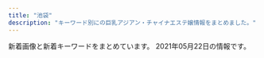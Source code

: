 ```yaml
---
title: "池袋"
description: "キーワード別にの巨乳アジアン・チャイナエステ嬢情報をまとめました。"
---
```


新着画像と新着キーワードをまとめています。
2021年05月22日の情報です。

<DmmAffiliateIns />
<KeywordTable
  shops={
    [
    {
        "keywords": {
            "93": 1,
            "82": 2,
            "C": 21,
            "88": 1,
            "86": 3,
            "89": 3,
            "E": 1,
            "85": 10,
            "87": 1,
            "D": 4
        },
        "station": "JR\u6c60\u888b\u99c5\u897f\u53e3(\u5317)",
        "name": "\u30b7\u30e3\u30fc\u30ed\u30c3\u30c8\u59eb",
        "url": "http://www.i-rlx.info/",
        "img_links": [
            "http://www.i-rlx.info/girl/02.jpg",
            "http://www.i-rlx.info/images/index_31.jpg",
            "http://www.i-rlx.info/images/index_07.jpg",
            "http://www.i-rlx.info/images/upload/thumb/eeb5d9caa554018e.jpg",
            "http://www.i-rlx.info/images/upload/eeb5d9caa554018e.jpg",
            "http://www.i-rlx.info/images/index_15.jpg",
            "http://www.i-rlx.info/images/index_08.jpg",
            "http://www.i-rlx.info/images/upload/5f15caf7f272770f.jpg",
            "http://www.i-rlx.info/images/upload/thumb/dc8f1b616e622b2a.jpg",
            "http://www.i-rlx.info/images/index_04.jpg",
            "http://www.i-rlx.info/images/index_17.jpg",
            "http://www.i-rlx.info/images/upload/9e42414005a99f48.jpg",
            "http://www.i-rlx.info/images/index_20.jpg",
            "http://www.i-rlx.info/images/upload/thumb/22c78aefa047b678.jpg",
            "http://www.i-rlx.info/images/upload/19b76df66faf0b12.jpg",
            "http://www.i-rlx.info/images/index_01.jpg",
            "http://www.i-rlx.info/images/upload/22c78aefa047b678.jpg",
            "http://www.i-rlx.info/images/upload/thumb/bb2bfea87a6127cc.jpg",
            "http://www.i-rlx.info/images/upload/thumb/888936484d714117.jpg",
            "http://www.i-rlx.info/images/upload/c9993cc2167b7dc9.jpg",
            "http://www.i-rlx.info/images/upload/thumb/b0bbe23232bed8aa.jpg",
            "http://www.i-rlx.info/images/upload/thumb/de66c0c17276977c.jpg",
            "http://www.i-rlx.info/images/upload/thumb/95e8548329763630.jpg",
            "http://www.i-rlx.info/images/upload/c3c01fea3cdcaa08.jpg",
            "http://www.i-rlx.info/images/upload/thumb/ac8e7ec3ac179feb.jpg",
            "http://www.i-rlx.info/images/upload/thumb/c3c01fea3cdcaa08.jpg",
            "http://www.i-rlx.info/girl/018.jpg",
            "http://www.i-rlx.info/images/upload/4d0e657eefdddf42.jpg",
            "http://www.i-rlx.info/images/index_26.jpg",
            "http://www.i-rlx.info/images/index_14.jpg",
            "http://www.i-rlx.info/girl/07.jpg",
            "http://www.i-rlx.info/images/index_23.jpg",
            "http://www.i-rlx.info/images/index_13.jpg",
            "http://www.i-rlx.info/images/upload/thumb/c9993cc2167b7dc9.jpg",
            "http://www.i-rlx.info/girl/08.jpg",
            "http://www.i-rlx.info/images/upload/bc0752fe4e53b8c6.jpg",
            "http://www.i-rlx.info/images/index_09.jpg",
            "http://www.i-rlx.info/images/index_03.jpg",
            "http://www.i-rlx.info/images/upload/thumb/9e42414005a99f48.jpg",
            "http://www.i-rlx.info/i/girl/01.jpg",
            "http://www.i-rlx.info/images/upload/bb2bfea87a6127cc.jpg",
            "http://www.i-rlx.info/images/upload/thumb/bc0752fe4e53b8c6.jpg",
            "http://www.i-rlx.info/images/03.jpg",
            "http://www.i-rlx.info/images/upload/3a57edcf235cfd8e.jpg",
            "http://www.i-rlx.info/images/index_10.jpg",
            "http://www.i-rlx.info/images/upload/thumb/d9467bde93e01a59.jpg",
            "http://www.i-rlx.info/images/index_27.jpg",
            "http://www.i-rlx.info/girl/04.jpg",
            "http://www.i-rlx.info/i/room/r01.jpg",
            "http://www.i-rlx.info/images/index_18.jpg",
            "http://www.i-rlx.info/girl/05.jpg",
            "http://www.i-rlx.info/images/index_22.jpg",
            "http://www.i-rlx.info/images/upload/d9467bde93e01a59.jpg",
            "http://www.i-rlx.info/images/index_35_01.jpg",
            "http://www.i-rlx.info/images/upload/thumb/bb8a47bc98c64e87.jpg",
            "http://www.i-rlx.info/images/index_39.jpg",
            "http://www.i-rlx.info/images/upload/thumb/3a57edcf235cfd8e.jpg",
            "http://www.i-rlx.info/images/upload/thumb/7d800b2f3fde617b.jpg",
            "http://www.i-rlx.info/images/upload/de66c0c17276977c.jpg",
            "http://www.i-rlx.info/images/index_06.jpg",
            "http://www.i-rlx.info/images/index_24.jpg",
            "http://www.i-rlx.info/i/room/r02.jpg",
            "http://www.i-rlx.info/girl/06.jpg",
            "http://www.i-rlx.info/images/upload/ac8e7ec3ac179feb.jpg",
            "http://www.i-rlx.info/images/upload/b0bbe23232bed8aa.jpg",
            "http://www.i-rlx.info/girl/01.jpg",
            "http://www.i-rlx.info/images/index_21.jpg",
            "http://www.i-rlx.info/images/index_34.jpg",
            "http://www.i-rlx.info/images/upload/dc8f1b616e622b2a.jpg",
            "http://www.i-rlx.info/images/upload/549fe7e03db1e8fc.jpg",
            "http://www.i-rlx.info/images/rec.jpg",
            "http://www.i-rlx.info/images/index_12.jpg",
            "http://www.i-rlx.info/images/index_19.jpg",
            "http://www.i-rlx.info/images/info.jpg",
            "http://www.i-rlx.info/images/upload/95e8548329763630.jpg",
            "http://www.i-rlx.info/images/staff_16.jpg",
            "http://www.i-rlx.info/images/upload/888936484d714117.jpg",
            "http://www.i-rlx.info/images/sub_21.jpg",
            "http://www.i-rlx.info/images/index_02.jpg",
            "http://www.i-rlx.info/images/upload/thumb/5f15caf7f272770f.jpg",
            "http://www.i-rlx.info/i/room/r03.jpg",
            "http://www.i-rlx.info/images/index_30.jpg",
            "http://www.i-rlx.info/images/upload/thumb/4d0e657eefdddf42.jpg",
            "http://www.i-rlx.info/images/index_36.jpg",
            "http://www.i-rlx.info/images/upload/7d800b2f3fde617b.jpg",
            "http://www.i-rlx.info/images/rec_16.jpg",
            "http://www.i-rlx.info/i/room/r04.jpg",
            "http://www.i-rlx.info/i/girl/04.jpg",
            "http://www.i-rlx.info/girl/017.jpg",
            "http://www.i-rlx.info/images/info_16.jpg",
            "http://www.i-rlx.info/images/index_11.jpg",
            "http://www.i-rlx.info/images/index_37.jpg",
            "http://www.i-rlx.info/images/upload/thumb/549fe7e03db1e8fc.jpg",
            "http://www.i-rlx.info/images/sub_18.jpg",
            "http://www.i-rlx.info/i/girl/02.jpg",
            "http://www.i-rlx.info/images/upload/bb8a47bc98c64e87.jpg",
            "http://www.i-rlx.info/i/girl/03.jpg",
            "http://www.i-rlx.info/i/girl/05.jpg",
            "http://www.i-rlx.info/images/index_33.jpg",
            "http://www.i-rlx.info/images/upload/thumb/19b76df66faf0b12.jpg",
            "http://www.i-rlx.info/images/index_28.jpg",
            "http://www.i-rlx.info/images/index_29.jpg"
        ]
    },
    {
        "name": "\u6e80\u8db3\u5802",
        "keywords": {
            "86": 7,
            "87": 8,
            "84": 1,
            "D": 7,
            "88": 2,
            "C": 10
        },
        "img_links": [
            "http://es-manzokudou.com/uploads/801bf12e5eb5d7775a0d06c4314059a8.jpg",
            "http://es-manzokudou.com/uploads/62c2e989f1be95fc8e01be85b464d514.jpg",
            "http://es-manzokudou.com/images/index_06.jpg",
            "http://es-manzokudou.com/uploads/0796672f7c59948334658998a3c55cdb.jpg",
            "http://es-manzokudou.com/uploads/d0fdd8f6b16eaf7d5013c7d285fed2e3.jpg",
            "http://es-manzokudou.com/images/index_03.jpg",
            "http://es-manzokudou.com/images/index_17.jpg",
            "http://es-manzokudou.com/uploads/209ba11412c2c128b5dfbdb8cfef6faa.jpg",
            "http://es-manzokudou.com/uploads/da9811a4171f2ec42d7c9a8567e79d8c.jpg",
            "http://www.cmfm2.jp/images/over_thumb_l.png",
            "http://es-manzokudou.com/uploads/88aa8f906b0332cb40ad4429c8e7b758.jpg",
            "http://es-manzokudou.com/uploads/9f77b9b12f9cf11fcb013974ba368064.jpg",
            "http://es-manzokudou.com/images/index_02.jpg",
            "http://es-manzokudou.com/uploads/7b043aa15c9a9920550a2b92ec6be546.jpg",
            "http://es-manzokudou.com/images/girls_11.jpg",
            "http://es-manzokudou.com/uploads/275d5f397baa63db8424c86d5d6237cf.jpg",
            "http://es-manzokudou.com/images/info_01.png",
            "http://es-manzokudou.com/uploads/ce9c20b274548d8d7fc88ffba3feb6b8.jpg",
            "http://es-manzokudou.com/uploads/59a8a61377564fb64b48427e84e4243f.jpg",
            "http://es-manzokudou.com/uploads/40fc21d31595f51aaf89793b1f68617b.jpg",
            "http://es-manzokudou.com/uploads/13ab049cc45dea80b43d33b6b7108f00.jpg",
            "http://es-manzokudou.com/uploads/c92c85411d427aeda4e82379f413bfc5.jpg",
            "http://es-manzokudou.com/images/index_21.jpg",
            "http://es-manzokudou.com/uploads/b7f36d45469210b381ecb79a0e05a347.jpg",
            "http://es-manzokudou.com/images/index_27.jpg",
            "http://es-manzokudou.com/uploads/d71f74498ca17396d022ba9a4df966f3.jpg",
            "http://es-manzokudou.com/images/index_29.jpg",
            "http://es-manzokudou.com/images/index_04.jpg",
            "http://es-manzokudou.com/uploads/e29aa67ee54566513e4e34114bfdc7b9.jpg",
            "http://es-manzokudou.com/images/index_07.jpg",
            "http://es-manzokudou.com/uploads/8ec0af3b4889c07ab76ccbed51b2b813.jpg",
            "http://es-manzokudou.com/images/index_22.jpg",
            "http://es-manzokudou.com/images/index_23.jpg",
            "http://es-manzokudou.com/uploads/b3126b220ec550d17cf3d4ceaa0d5f91.jpg",
            "http://es-manzokudou.com/images/index_28.jpg",
            "http://es-manzokudou.com/uploads/6d01aeb80d9d599f91829439c8d1cce9.jpg",
            "http://es-manzokudou.com/images/info_02.png",
            "http://es-manzokudou.com/uploads/356177edff3d3b7efc4a77022debc8aa.jpg",
            "http://es-manzokudou.com/uploads/848e0db3804d1d3c823537204d67f5aa.jpg",
            "http://es-manzokudou.com/uploads/c7f77c3ead6ef13dab668a39ed78609c.jpg",
            "http://es-manzokudou.com/images/index_24.jpg",
            "http://es-manzokudou.com/uploads/7284e4ffc051cbb8c074a8c30390ce68.jpg",
            "http://es-manzokudou.com/uploads/0d826c16062de1388c242e2f77eb7cd6.jpg",
            "http://es-manzokudou.com/uploads/0b1795e88117182a477ab05f88143541.jpg",
            "http://es-manzokudou.com/images/interior_10.jpg",
            "http://es-manzokudou.com/images/index_01.jpg",
            "http://es-manzokudou.com/uploads/e0558d7d118d3983ed620237423a6a17.jpg",
            "http://es-manzokudou.com/uploads/36735dc9d436a790f344c57635a3a44f.jpg",
            "http://es-manzokudou.com/uploads/6eeb47bf176bb33d310cc4b85e6877cd.jpg",
            "http://es-manzokudou.com/images/index_15.jpg",
            "http://es-manzokudou.com/uploads/200f500725d3f15233d981ad9b5e6b9a.jpg",
            "http://es-manzokudou.com/images/girls_09.jpg",
            "http://es-manzokudou.com/images/index_11.jpg",
            "http://es-manzokudou.com/uploads/de54f16df04e0df8ae07ab990b8c9fd2.jpg",
            "http://es-manzokudou.com/images/index_05.jpg",
            "http://es-manzokudou.com/images/service_10.jpg",
            "http://es-manzokudou.com/uploads/4a9bc6863322924a09070162269c7415.jpg",
            "http://es-manzokudou.com/images/index_13.jpg",
            "http://es-manzokudou.com/images/index_16.jpg",
            "http://es-manzokudou.com/uploads/1e5aff376576a255098bc7597386a028.jpg",
            "http://es-manzokudou.com/uploads/8a1fb58d0b110680c2356994ca8efb25.jpg",
            "http://es-manzokudou.com/images/link_09.jpg",
            "http://es-manzokudou.com/images/info_05.png",
            "http://es-manzokudou.com/uploads/f66d763bd48ac5f51969e4311ac7af5c.jpg",
            "http://es-manzokudou.com/uploads/4638ddb6f986a671b148647ba616100a.jpg",
            "http://es-manzokudou.com/uploads/efbc511fca65f9baeae51ee52426cc0e.jpg",
            "http://es-manzokudou.com/images/index_31.jpg",
            "http://es-manzokudou.com/uploads/d89fe15ae91cbe6757df76651ba2bafb.jpg",
            "http://es-manzokudou.com/images/index_30.jpg",
            "http://es-manzokudou.com/images/info_04.png",
            "http://es-manzokudou.com/images/service_09.jpg",
            "http://es-manzokudou.com/images/info_07.png",
            "http://es-manzokudou.com/uploads/33e3f16ac4ad0cce4991bcbf73f4ed57.jpg",
            "http://es-manzokudou.com/images/index_19.jpg",
            "http://es-manzokudou.com/images/info_09.png",
            "http://es-manzokudou.com/images/interior_09.jpg",
            "http://es-manzokudou.com/images/index_08.jpg",
            "http://es-manzokudou.com/images/index_14.jpg",
            "http://es-manzokudou.com/uploads/dedff2c11ab7aaa841a9cf2747a8406c.jpg",
            "http://es-manzokudou.com/images/index_09.jpg"
        ],
        "url": "http://es-manzokudou.com/",
        "station": "JR\u6c60\u888b\u99c5\u6771\u53e3"
    },
    {
        "name": "Primore \uff5e\u30d7\u30ea\u30e2\u30a2\uff5e",
        "url": "http://primore.jpest.net/",
        "keywords": {},
        "img_links": [
            "http://primore.jpest.net/uploads//sites/9/2020/06/s3.jpg",
            "http://primore.jpest.net/uploads//sites/9/2020/06/r2.jpg",
            "http://primore.jpest.net/uploads//sites/9/2020/06/r3.jpg",
            "http://primore.jpest.net/uploads//sites/9/2020/06/aroma1.jpg",
            "http://primore.jpest.net/uploads//sites/9/2020/06/s2.jpg",
            "http://primore.jpest.net/uploads//sites/9/2021/04/1.jpg",
            "http://primore.jpest.net/uploads//sites/9/2020/06/top-2.png",
            "http://primore.jpest.net/uploads//sites/9/2020/06/r5.jpg",
            "http://primore.jpest.net/uploads//sites/9/2021/04/2.jpg",
            "http://primore.jpest.net/uploads//sites/9/2020/06/s4.jpg",
            "http://primore.jpest.net/uploads//sites/9/2021/04/3.jpg",
            "http://primore.jpest.net/uploads//sites/9/2020/06/r1.jpg",
            "http://primore.jpest.net/uploads//sites/9/2020/06/aroma2.jpg",
            "http://primore.jpest.net/uploads//sites/9/2020/06/01.jpg",
            "http://primore.jpest.net/uploads//sites/9/2020/06/s1.jpg",
            "http://primore.jpest.net/uploads//sites/9/2020/06/top1-3.png",
            "http://primore.jpest.net/uploads//sites/9/2020/06/r4.jpg",
            "http://primore.jpest.net/uploads//sites/9/2020/06/02.jpg",
            "http://primore.jpest.net/uploads//sites/9/2020/06/4.jpg"
        ],
        "station": "JR\u6c60\u888b\u99c5\u6771\u53e3"
    },
    {
        "url": "http://awakoku.net/",
        "img_links": [
            "http://awakoku.net/girls/yumi.jpg",
            "http://awakoku.net/girls/noimage.jpg",
            "http://awakoku.net/topics/img/7-1.jpg",
            "http://awakoku.net/girls/misaki2.jpg",
            "http://awakoku.net/girls/misaki1.jpg",
            "http://awakoku.net/girls/yuri1.jpg",
            "http://awakoku.net/girls/hana1.jpg",
            "http://awakoku.net/girls/saki1.jpg",
            "http://awakoku.net/girls/hana2.jpg",
            "http://manpuku-web2.sakura.ne.jp/awakoku/image/header.jpg",
            "http://awakoku.net/girls/kana1.jpg",
            "http://awakoku.net/girls/nagisa1.jpg",
            "http://awakoku.net/girls/aya1.jpg",
            "http://awakoku.net/girls/nagisa2.jpg",
            "http://awakoku.net/girls/mina2.jpg",
            "http://awakoku.net/girls/nana22.jpg",
            "http://awakoku.net/girls/ami1.jpg",
            "http://awakoku.net/girls/sakura1.jpg",
            "http://awakoku.net/girls/nana11.jpg",
            "http://awakoku.net/girls/mina1.jpg",
            "http://awakoku.net/girls/yuri2.jpg",
            "http://awakoku.net/girls/kana2.jpg",
            "http://awakoku.net/image/pickup.jpg"
        ],
        "keywords": {
            "86": 1,
            "88": 2,
            "85": 2,
            "E": 2,
            "F": 1,
            "84": 2,
            "C": 22,
            "83": 4,
            "87": 3
        },
        "name": "\u30a2\u30ef\u56fd\u515a",
        "station": "JR\u6c60\u888b\u99c5\u897f\u53e3"
    },
    {
        "img_links": [
            "http://monaliza.xyz/images/g6.jpg",
            "http://monaliza.xyz/images/g4.jpg",
            "http://monaliza.xyz/images/r02.jpg",
            "http://monaliza.xyz/images/gallery_image01b.jpg",
            "http://monaliza.xyz/images/yuki.jpg",
            "http://monaliza.xyz/images/index_c3.jpg",
            "http://monaliza.xyz/images/r03.jpg",
            "http://monaliza.xyz/images/aoyi.jpg",
            "http://monaliza.xyz/images/index_c2.jpg",
            "http://monaliza.xyz/images/r01.jpg",
            "http://monaliza.xyz/images/mobile.jpg",
            "http://monaliza.xyz/images/index_c1.jpg",
            "http://monaliza.xyz/images/g7.jpg",
            "http://monaliza.xyz/images/r04.jpg",
            "http://monaliza.xyz/images/top.jpg"
        ],
        "url": "http://monaliza.xyz/",
        "station": "JR\u6c60\u888b\u99c5\u897f\u53e3",
        "keywords": {
            "C": 8
        },
        "name": "MONA\u30fbLIZA \u30e2\u30ca\u30fb\u30ea\u30b6"
    },
    {
        "name": "\u6d17\u4f53\u30de\u30cb\u30a2",
        "url": "http://manian-ikebukuro.com/",
        "img_links": [
            "http://manian-ikebukuro.com/image/cast/cast_75_1_s.jpg",
            "http://manian-ikebukuro.com/image/cast/cast_70_1_l.jpg",
            "http://manian-ikebukuro.com/img/spSite.jpg",
            "http://manian-ikebukuro.com/img/pickupGirl.png",
            "http://manian-ikebukuro.com/image/cast/cast_68_1_l.jpg",
            "http://manian-ikebukuro.com/img/news3.png",
            "http://manian-ikebukuro.com/image/cast/cast_2_2_l.jpg",
            "http://manian-ikebukuro.com/image/cast/cast_70_2_l.jpg",
            "http://manian-ikebukuro.com/img/news1.png",
            "http://manian-ikebukuro.com/image/cast/cast_64_2_l.jpg",
            "http://manian-ikebukuro.com/image/cast/cast_47_2_l.jpg",
            "http://manian-ikebukuro.com/image/cast/cast_75_1_l.jpg",
            "http://manian-ikebukuro.com/img/tel.png",
            "http://manian-ikebukuro.com/image/cast/cast_47_1_l.jpg",
            "http://manian-ikebukuro.com/image/cast/cast_67_1_s.jpg",
            "http://manian-ikebukuro.com/image/cast/cast_73_1_l.jpg",
            "http://manian-ikebukuro.com/image/cast/cast_6_1_s.jpg",
            "http://manian-ikebukuro.com/image/cast/10x10.jpg",
            "http://manian-ikebukuro.com/img/QRcode.png",
            "http://manian-ikebukuro.com/image/cast/cast_75_2_l.jpg",
            "http://manian-ikebukuro.com/image/cast/cast_2_1_l.jpg",
            "http://manian-ikebukuro.com/image/cast/cast_80_2_l.jpg",
            "http://manian-ikebukuro.com/image/cast/cast_73_2_l.jpg",
            "http://manian-ikebukuro.com/image/cast/cast_69_1_s.jpg",
            "http://manian-ikebukuro.com/image/cast/cast_71_1_s.jpg",
            "http://manian-ikebukuro.com/img/header0.jpg",
            "http://manian-ikebukuro.com/image/cast/cast_70_1_s.jpg",
            "http://manian-ikebukuro.com/image/cast/no_image.jpg",
            "http://manian-ikebukuro.com/image/cast/cast_74_1_l.jpg",
            "http://manian-ikebukuro.com/image/cast/cast_77_2_l.jpg",
            "http://manian-ikebukuro.com/image/cast/cast_74_1_s.jpg",
            "http://manian-ikebukuro.com/image/cast/cast_64_1_s.jpg",
            "http://manian-ikebukuro.com/image/cast/cast_2_1_s.jpg",
            "http://manian-ikebukuro.com/image/cast/cast_77_1_s.jpg",
            "http://manian-ikebukuro.com/img/line1.jpg",
            "http://manian-ikebukuro.com/img/bar_profile.png",
            "http://manian-ikebukuro.com/image/cast/cast_80_1_s.jpg",
            "http://manian-ikebukuro.com/sp/img/tel.png",
            "http://manian-ikebukuro.com/img/bar_staff.png",
            "http://manian-ikebukuro.com/image/cast/cast_73_1_s.jpg",
            "http://manian-ikebukuro.com/image/cast/cast_80_1_l.jpg",
            "http://manian-ikebukuro.com/image/cast/cast_63_1_s.jpg",
            "http://manian-ikebukuro.com/image/cast/cast_47_1_s.jpg",
            "http://manian-ikebukuro.com/image/cast/cast_74_2_l.jpg",
            "http://manian-ikebukuro.com/image/cast/cast_68_1_s.jpg",
            "http://manian-ikebukuro.com/image/cast/cast_77_1_l.jpg",
            "http://manian-ikebukuro.com/image/cast/cast_68_2_l.jpg",
            "http://manian-ikebukuro.com/image/cast/cast_64_1_l.jpg"
        ],
        "station": "JR\u6c60\u888b\u99c5\u6771\u53e3",
        "keywords": {}
    },
    {
        "station": "JR\u6c60\u888b\u99c5\u897f\u53e3",
        "name": "CoCo8 \u30b3\u30b3\u30a8\u30a4\u30c8",
        "keywords": {
            "90": 1,
            "86": 2,
            "88": 1
        },
        "img_links": [
            "http://www.coco-8.jp/_src/49977789/lineline.png",
            "http://www.coco-8.jp/_src/54960396/wechatimg955.jpg",
            "http://www.coco-8.jp/_src/36742658/s1.jpg",
            "http://www.coco-8.jp/_src/36741639/2.jpg",
            "http://www.coco-8.jp/_src/36746639/lineline.png",
            "http://www.coco-8.jp/_src/36742461/4.jpg",
            "http://www.coco-8.jp/_src/49977773/wechatimg437_20201113100952153.jpg",
            "http://www.coco-8.jp/_src/36742642/b.png",
            "http://www.coco-8.jp/_src/36742459/2.jpg",
            "http://www.coco-8.jp/_src/36741638/4.jpg",
            "http://www.coco-8.jp/_src/36712010/sayuri.jpg",
            "http://www.coco-8.jp/_src/36746397/mei1.jpg",
            "http://www.coco-8.jp/_src/36746714/b.png",
            "http://www.coco-8.jp/_src/36742458/1.jpg",
            "http://www.coco-8.jp/_src/36742636/b.png",
            "http://www.coco-8.jp/_src/54960364/wechatimg955.jpg",
            "http://www.coco-8.jp/_src/36746732/road2.png",
            "http://www.coco-8.jp/_src/36746692/g3.jpg",
            "http://www.coco-8.jp/_src/36741672/4.jpg",
            "http://www.coco-8.jp/_src/36743040/s5.jpg",
            "http://www.coco-8.jp/_src/36746636/iwa1.jpg",
            "http://www.coco-8.jp/_src/36742462/5.jpg",
            "http://www.coco-8.jp/_src/36746702/g6.jpg",
            "http://www.coco-8.jp/_src/36746331/lineline.png",
            "http://www.coco-8.jp/_src/36746395/lineline.png",
            "http://www.coco-8.jp/_src/36746642/risa.jpg",
            "http://www.coco-8.jp/_src/36741636/5.jpg",
            "http://www.coco-8.jp/_src/36746346/maya.jpg",
            "http://www.coco-8.jp/_src/37791774/wechatimg437_20201113100952153.jpg",
            "http://www.coco-8.jp/_src/36746380/aki.jpg",
            "http://www.coco-8.jp/_src/36741673/3.jpg",
            "http://www.coco-8.jp/_src/36742640/b.png",
            "http://www.coco-8.jp/_src/36746688/g2.jpg",
            "http://www.coco-8.jp/_src/36820892/cam3.png",
            "http://www.coco-8.jp/_src/36746351/lineline.png",
            "http://www.coco-8.jp/_src/36742638/b.png",
            "http://www.coco-8.jp/_src/36746682/g.jpg",
            "http://www.coco-8.jp/_src/36820891/cam3.png",
            "http://www.coco-8.jp/_src/36745880/pic2.jpg",
            "http://www.coco-8.jp/_src/37791789/lineline.png",
            "http://www.coco-8.jp/_src/36742780/s3.jpg",
            "http://www.coco-8.jp/_src/36745876/pic1.jpg",
            "http://www.coco-8.jp/_src/36813492/cam2.jpg",
            "http://www.coco-8.jp/_src/36746379/aki.jpg",
            "http://www.coco-8.jp/_src/36746633/lineline.png",
            "http://www.coco-8.jp/_src/55662797/img20210426142633666355.png",
            "http://www.coco-8.jp/_src/36741637/3.jpg",
            "http://www.coco-8.jp/_src/36746320/sayuri.jpg",
            "http://www.coco-8.jp/_src/36746644/lineline.png",
            "http://www.coco-8.jp/_src/37791754/smartselect_20191212-140919_wechat.jpg",
            "http://www.coco-8.jp/_src/36746641/risa.jpg",
            "http://www.coco-8.jp/_src/36742655/down.png",
            "http://www.coco-8.jp/_src/49977665/wechatimg437_20201113100952153.jpg",
            "http://www.coco-8.jp/_src/54960394/lineline.png",
            "http://www.coco-8.jp/_src/36742630/b.png",
            "http://www.coco-8.jp/_src/49977785/wechatimg336_20201102105038881.jpg",
            "http://www.coco-8.jp/_src/36742644/sayuri.jpg",
            "http://www.coco-8.jp/_src/36746635/iwa1.jpg",
            "http://www.coco-8.jp/_src/36746398/mei1.jpg",
            "http://www.coco-8.jp/_src/36741674/5.jpg",
            "http://www.coco-8.jp/_src/36742460/3.jpg",
            "http://www.coco-8.jp/_src/36741670/1.jpg",
            "http://www.coco-8.jp/_src/36741640/1.jpg",
            "http://www.coco-8.jp/_src/36741671/2.jpg",
            "http://www.coco-8.jp/_src/37791773/wechatimg437_20201113100952153.jpg",
            "http://www.coco-8.jp/_src/54960393/wechatimg955.jpg",
            "http://www.coco-8.jp/_src/36813493/cam2.jpg",
            "http://www.coco-8.jp/_src/49632559/wechatimg336_20201102105038881.jpg",
            "http://www.coco-8.jp/_src/36746704/g5.png",
            "http://www.coco-8.jp/_src/36746345/maya.jpg",
            "http://www.coco-8.jp/_src/36742791/s4.jpg",
            "http://www.coco-8.jp/_src/54960397/wechatimg955.jpg",
            "http://www.coco-8.jp/_src/36742714/s2.jpg",
            "http://www.coco-8.jp/_src/49632727/wechatimg336_20201102105038881.jpg",
            "http://www.coco-8.jp/_src/49977786/wechatimg336_20201102105038881.jpg",
            "http://www.coco-8.jp/_src/36741678/down.png"
        ],
        "url": "http://www.coco-8.jp/"
    },
    {
        "url": "http://tsukinokoi.com/",
        "name": "\u6708\u306e\u604b",
        "station": "JR\u6c60\u888b\u99c5\u897f\u53e3",
        "keywords": {
            "\u30bb\u30af\u30b7\u30fc": 1
        },
        "img_links": [
            "http://tsukinokoi.com/img/staff/148073918839938900.jpg",
            "http://tsukinokoi.com/images/bar_staff.png",
            "http://tsukinokoi.com/img/staff/148586605222864500.jpg",
            "http://tsukinokoi.com/img/staff/155611310658540500.jpg",
            "http://tsukinokoi.com/img/staff/148586605226742500.jpg",
            "http://tsukinokoi.com/img/staff/155818741107218300.jpg",
            "http://tsukinokoi.com/images/news3.png",
            "http://tsukinokoi.com/img/staff/148256052554824000.jpg",
            "http://tsukinokoi.com/images/QRcode.png",
            "http://tsukinokoi.com/images/bar_gallery.png",
            "http://tsukinokoi.com/images/bar_top.png",
            "http://tsukinokoi.com/img/staff/151584629124140300.jpg",
            "http://tsukinokoi.com/img/staff/155204782386136400.jpg",
            "http://tsukinokoi.com/img/staff/142919725579809100.png",
            "http://tsukinokoi.com/img/staff/160622584020640000.jpg",
            "http://tsukinokoi.com/images/event/2020/m05.png",
            "http://tsukinokoi.com/img/staff/152008703796356600.jpg",
            "http://tsukinokoi.com/img/staff/154673852166026500.jpg",
            "http://tsukinokoi.com/images/pickupGirl2014.png",
            "http://tsukinokoi.com/img/staff/144652745411466600.jpg",
            "http://tsukinokoi.com/images/news1.png",
            "http://tsukinokoi.com/img/staff/153079932824200700.jpg"
        ]
    },
    {
        "img_links": [
            "https://koi-tenshi.tyo.cm/images/header_tel.png",
            "https://koi-tenshi.tyo.cm/images/sp_ico05.png",
            "https://koi-tenshi.tyo.cm/images/header_mail.png",
            "https://koi-tenshi.tyo.cm/images/sp_ico03.png",
            "https://koi-tenshi.tyo.cm/photos/sites/8/2021/04/2021042906173487.jpg",
            "https://koi-tenshi.tyo.cm/photos/sites/8/2021/04/2021042906175895.jpg",
            "https://koi-tenshi.tyo.cm/images/end.png",
            "https://koi-tenshi.tyo.cm/images/info.jpg",
            "https://koi-tenshi.tyo.cm/images/sp_header.png",
            "https://koi-tenshi.tyo.cm/images/sp_ico04.png",
            "https://koi-tenshi.tyo.cm/images/sp_ico06.png",
            "https://koi-tenshi.tyo.cm/images/sp_tel.png",
            "https://koi-tenshi.tyo.cm/images/sp_ico01.png",
            "https://koi-tenshi.tyo.cm/images/header_open.png",
            "https://koi-tenshi.tyo.cm/photos/sites/8/2021/04/2021042906214275.jpg",
            "https://koi-tenshi.tyo.cm/photos/sites/8/2021/04/2021042906171256.jpg",
            "https://koi-tenshi.tyo.cm/images/sp_ico02.png"
        ],
        "name": "\u604b\u306e\u5929\u4f7f",
        "keywords": {
            "D": 4,
            "88": 1,
            "C": 12,
            "86": 2,
            "85": 1
        },
        "url": "https://koi-tenshi.tyo.cm/",
        "station": "JR\u6c60\u888b\u99c5\u897f\u53e3(\u5317)"
    },
    {
        "url": "https://www.aroma-angels.net/",
        "keywords": {
            "83": 2,
            "88": 5,
            "86": 5,
            "D": 19,
            "89": 1,
            "85": 14,
            "C": 49,
            "87": 8,
            "E": 1
        },
        "img_links": [
            "https://www.aroma-angels.net/images/mt_10_1_105.jpg",
            "https://www.aroma-angels.net/images/mc_1_1_445.jpg",
            "http://www.aroma-angels.net/images/up_5_6_0.jpg",
            "https://www.aroma-angels.net/images/mc_1_1_505.jpg",
            "http://www.aroma-angels.net/images/up_5_27_0.jpg",
            "https://www.aroma-angels.net/images/mc_1_1_144.jpg",
            "https://www.aroma-angels.net/images/link/link_15.jpg",
            "http://www.aroma-angels.net/asset/img/top2.jpg",
            "https://www.aroma-angels.net/asset/img/spacer300x450.png",
            "https://www.aroma-angels.net/images/ml_11_1_882.jpg",
            "http://www.aroma-angels.net/images/up_5_10_0.jpg",
            "https://www.aroma-angels.net/images/link/link_31.jpg",
            "https://www.aroma-angels.net/images/ml_11_1_144.jpg",
            "https://www.aroma-angels.net/images/mc_1_1_105.jpg",
            "https://www.aroma-angels.net/images/link/link_34.jpg",
            "https://www.aroma-angels.net/images/mc_1_1_882.jpg",
            "https://www.aroma-angels.net/images/mc_1_1_507.jpg",
            "https://www.aroma-angels.net/asset/img/spacer_gallery.png",
            "https://www.aroma-angels.net/images/mc_1_1_1272.jpg",
            "https://www.aroma-angels.net/images/up_5_23_0.jpg",
            "http://www.aroma-angels.net/images/mt_10_1_105.jpg",
            "https://www.aroma-angels.net/images/up_5_19_0.jpg",
            "https://www.aroma-angels.net/images/up_5_25_0.jpg",
            "https://www.aroma-angels.net/images/ml_11_1_1092.jpg",
            "https://www.aroma-angels.net/images/up_5_5_0.jpg",
            "https://www.aroma-angels.net/images/mc_1_1_240.jpg",
            "http://www.aroma-angels.net/images/link/link_31.jpg",
            "https://www.aroma-angels.net/images/mc_1_1_1092.jpg",
            "https://www.aroma-angels.net/images/ml_11_1_1698.jpeg",
            "https://www.aroma-angels.net/images/link/link_19.jpg",
            "http://www.aroma-angels.net/images/up_5_17_0.jpg",
            "https://www.aroma-angels.net/images/mt_10_1_446.jpg",
            "https://www.aroma-angels.net/images/ml_11_1_1064.jpg",
            "https://menlog.net/link/menlog20040.jpg",
            "https://www.aroma-angels.net/images/ml_11_1_239.jpg",
            "http://www.aroma-angels.net/images/mt_10_1_144.jpg",
            "https://www.aroma-angels.net/asset/img/spacer900x360.png",
            "http://www.aroma-angels.net/images/up_5_22_0.jpg",
            "https://www.aroma-angels.net/images/mt_10_1_508.jpg",
            "http://www.aroma-angels.net/asset/img/spacer300x450.png",
            "http://www.aroma-angels.net/images/link/link_34.jpg",
            "https://www.aroma-angels.net/images/ml_11_1_960.jpg",
            "https://www.aroma-angels.net/images/up_5_14_0.jpg",
            "http://www.aroma-angels.net/images/up_5_7_0.jpg",
            "https://www.aroma-angels.net/images/link/link_37.png",
            "https://www.aroma-angels.net/images/mc_1_2_445.jpg",
            "http://www.aroma-angels.net/images/up_5_26_0.jpg",
            "http://www.aroma-angels.net/images/link/link_37.png",
            "https://www.aroma-angels.net/images/mc_1_1_1698.jpeg",
            "https://www.aroma-angels.net/images/mc_1_2_1092.jpg",
            "https://www.aroma-angels.net/images/ml_11_1_1272.jpg",
            "https://www.aroma-angels.net/images/mc_1_1_446.jpg",
            "https://www.aroma-angels.net/images/up_5_9_0.jpg",
            "http://www.aroma-angels.net/asset/img/top.jpg",
            "https://www.aroma-angels.net/images/mc_1_1_960.jpg",
            "https://www.aroma-angels.net/images/up_5_22_0.jpg",
            "https://www.aroma-angels.net/images/ml_11_1_105.jpg",
            "https://www.aroma-angels.net/images/ml_11_1_2202.jpg",
            "https://www.aroma-angels.net/images/ml_11_1_505.jpg",
            "http://www.aroma-angels.net/images/mt_10_1_508.jpg",
            "http://www.aroma-angels.net/images/mt_10_1_446.jpg",
            "https://www.aroma-angels.net/images/ml_11_1_425.jpg",
            "https://www.aroma-angels.net/images/mc_1_2_144.jpg",
            "https://www.aroma-angels.net/images/up_5_18_0.jpg",
            "https://www.aroma-angels.net/images/up_5_12_0.jpg",
            "http://www.aroma-angels.net/images/up_5_5_0.jpg",
            "https://www.aroma-angels.net/images/mc_1_2_105.jpg",
            "https://www.aroma-angels.net/images/ml_11_1_208.jpg",
            "https://www.aroma-angels.net/images/up_5_17_0.jpg",
            "https://www.aroma-angels.net/images/ml_11_1_314.jpg",
            "https://www.aroma-angels.net/images/link/link_27.jpg",
            "https://www.aroma-angels.net/asset/img/noimage.jpg",
            "https://www.aroma-angels.net/images/mc_1_2_960.jpg",
            "https://www.aroma-angels.net/images/mc_1_1_508.jpg",
            "https://www.aroma-angels.net/images/up_5_11_0.jpeg",
            "http://www.aroma-angels.net/images/link/link_15.jpg",
            "https://www.aroma-angels.net/images/up_5_10_0.jpg",
            "https://www.aroma-angels.net/images/ml_11_1_1285.jpg",
            "http://www.aroma-angels.net/images/up_5_8_0.jpg",
            "http://www.aroma-angels.net/images/mt_10_1_505.jpg",
            "https://www.aroma-angels.net/images/mt_10_1_144.jpg",
            "https://www.aroma-angels.net/images/up_5_8_0.jpg",
            "https://www.aroma-angels.net/images/mc_1_1_241.jpg",
            "http://www.aroma-angels.net/images/up_5_23_0.jpg",
            "https://www.aroma-angels.net/asset/img/top.jpg",
            "https://www.aroma-angels.net/images/mc_1_1_1285.jpg",
            "https://estama.jp/assets_new/default/pc/img/page/link/estama_200_40.png",
            "https://www.aroma-angels.net/images/ml_11_1_506.jpg",
            "http://www.aroma-angels.net/images/link/link_27.jpg",
            "https://www.aroma-angels.net/images/ml_11_1_445.jpg",
            "https://www.aroma-angels.net/images/up_5_7_0.jpg",
            "https://www.aroma-angels.net/images/up_5_13_0.jpg",
            "http://www.aroma-angels.net/asset/img/spacer900x360.png",
            "https://www.aroma-angels.net/images/up_5_27_0.jpg",
            "https://www.aroma-angels.net/images/ml_11_1_508.jpg",
            "https://www.aroma-angels.net/images/ml_11_1_240.jpg",
            "https://www.aroma-angels.net/images/up_5_15_0.jpg",
            "https://www.aroma-angels.net/images/up_5_26_0.jpg",
            "https://www.aroma-angels.net/images/mt_10_1_505.jpg",
            "https://www.aroma-angels.net/images/ml_11_1_1411.jpg",
            "https://www.aroma-angels.net/images/ml_11_1_268.jpg",
            "https://www.aroma-angels.net/asset/img/top2.jpg",
            "https://www.aroma-angels.net/images/ml_11_1_1338.jpg",
            "http://www.aroma-angels.net/images/up_5_9_0.jpg",
            "https://www.aroma-angels.net/images/ml_11_1_241.jpg",
            "https://www.aroma-angels.net/images/up_5_6_0.jpg",
            "http://www.aroma-angels.net/images/up_5_25_0.jpg",
            "https://www.aroma-angels.net/images/ml_11_1_446.jpg",
            "https://www.aroma-angels.net/images/ml_11_1_507.jpg"
        ],
        "station": "JR\u6c60\u888b\u99c5\u897f\u53e3",
        "name": "AromaAngels\uff5e\u6c60\u888b\u30a2\u30ed\u30de\u30a8\u30f3\u30b8\u30a7\u30eb\u30ba\uff5e"
    },
    {
        "url": "http://es-hana.work/",
        "name": "\u82b1\u6c34\u6728",
        "station": "JR\u6c60\u888b\u99c5\u897f\u53e3(\u5317)",
        "img_links": [],
        "keywords": {}
    },
    {
        "img_links": [
            "http://www.ccgirl.work/img/contentsbottom.png",
            "http://www.ccgirl.work/staff/hana1.jpg",
            "http://ccgirl.work/img/contentsbottom.png",
            "http://ccgirl.work/staff/riri2.jpg",
            "http://www.ccgirl.work/img/icon/new.jpg",
            "http://www.ccgirl.work/staff/kayuri2.jpg",
            "http://www.ccgirl.work/staff/aya1.jpg",
            "http://ccgirl.work/img/s/s_qa.png",
            "http://ccgirl.work/staff/koko2.jpg",
            "http://ccgirl.work/img/bana02.jpg",
            "http://ccgirl.work/staff/koko1.jpg",
            "http://ccgirl.work/staff/aya1.jpg",
            "http://ccgirl.work/staff/hana1.jpg",
            "http://www.ccgirl.work/staff/ai1.jpg",
            "http://www.ccgirl.work/img/s/s_qa.png",
            "http://ccgirl.work/staff/kayuri1.jpg",
            "http://www.ccgirl.work/staff/kayuri1.jpg",
            "http://www.ccgirl.work/img/bana02.jpg",
            "http://ccgirl.work/img/bana03.jpg",
            "http://www.ccgirl.work/staff/riri1.jpg",
            "http://www.ccgirl.work/staff/aya2.jpg",
            "http://ccgirl.work/img/interior.jpg",
            "http://www.ccgirl.work/img/interior.jpg",
            "http://www.ccgirl.work/staff/koko1.jpg",
            "http://ccgirl.work/staff/kayuri3.jpg",
            "http://ccgirl.work/staff/aya3.jpg",
            "http://ccgirl.work/staff/aya2.jpg",
            "http://www.ccgirl.work/img/bana03.jpg",
            "http://www.ccgirl.work/staff/aya3.jpg",
            "http://ccgirl.work/img/icon/new.jpg",
            "http://www.ccgirl.work/staff/koko2.jpg",
            "http://ccgirl.work/staff/ai3.jpg",
            "http://www.ccgirl.work/staff/kayuri3.jpg",
            "http://ccgirl.work/staff/ai2.jpg",
            "http://ccgirl.work/staff/ai1.jpg",
            "http://ccgirl.work/staff/kayuri2.jpg",
            "http://ccgirl.work/staff/riri1.jpg"
        ],
        "keywords": {
            "D": 26,
            "84": 50,
            "C": 63,
            "86": 31,
            "85": 16
        },
        "station": "JR\u6c60\u888b\u99c5\u6771\u53e3",
        "name": "\u73ca\u745a\u6d77\u5cb8",
        "url": "http://ccgirl.work/"
    },
    {
        "keywords": {},
        "name": "\u5fc3\u30d1\u30e9\u30c0\u30a4\u30b9",
        "url": "http://new-paradise.net/",
        "img_links": [
            "http://new-paradise.net/images/itigo.jpg",
            "http://new-paradise.net/images/down.png",
            "http://new-paradise.net/images/kiki.jpg",
            "http://new-paradise.net/images/a6.jpg",
            "http://new-paradise.net/images/r3.jpg",
            "http://new-paradise.net/images/up.png",
            "http://new-paradise.net/images/a7.jpg",
            "http://new-paradise.net/images/noa.jpg",
            "http://new-paradise.net/images/misaki01.jpg",
            "http://new-paradise.net/images/a3.jpg",
            "http://new-paradise.net/images/info.jpg",
            "http://new-paradise.net/images/kiki02.jpg",
            "http://new-paradise.net/images/honoka.jpg",
            "http://new-paradise.net/images/kanna02.jpg",
            "http://new-paradise.net/images/a4.jpg",
            "http://new-paradise.net/images/misaki02.jpg",
            "http://new-paradise.net/images/flash1.jpg",
            "http://new-paradise.net/images/mobile.png",
            "http://new-paradise.net/images/a5.jpg",
            "http://new-paradise.net/images/a1.jpg",
            "http://new-paradise.net/images/g0.jpg",
            "http://new-paradise.net/images/zi_staff.png",
            "http://new-paradise.net/images/a2.jpg"
        ],
        "station": "JR\u6c60\u888b\u99c5\u897f\u53e3"
    },
    {
        "station": "JR\u6c60\u888b\u99c5\u897f\u53e3",
        "name": "\u604b",
        "keywords": {
            "85": 6,
            "C": 12,
            "83": 18,
            "D": 18,
            "86": 6
        },
        "img_links": [
            "http://koi.este.work/b_girl.png",
            "http://koi.este.work/tennai4.jpg",
            "http://koi.este.work/tennai3.jpg",
            "http://momipara.jp/img/link/momi88.jpg",
            "http://koi.este.work/t1.jpg",
            "http://koi.este.work/mens-esthe.png",
            "http://koi.este.work/t3.jpg",
            "http://koi.este.work/2/uploadimg/1577672563.jpg",
            "http://koi.este.work/2/uploadimg/1579481243.jpg",
            "http://koi.este.work/b_news.png",
            "http://koi.este.work/up_5_3_0.jpg",
            "http://koi.este.work/top.jpg",
            "http://koi.este.work/2/uploadimg/1601879728.jpg",
            "http://koi.este.work/tennai2.jpg",
            "http://koi.este.work/tennai.png",
            "http://koi.este.work/2/uploadimg/1565558725.jpg"
        ],
        "url": "http://koi.este.work/"
    },
    {
        "name": "For You",
        "station": "JR\u6c60\u888b\u99c5\u897f\u53e3",
        "img_links": [
            "http://foryou-est.tokyo/images/flash1.jpg",
            "http://foryou-est.tokyo/images/kina.jpg",
            "http://foryou-est.tokyo/images/riri.jpg",
            "http://foryou-est.tokyo/images/down.png",
            "http://foryou-est.tokyo/images/yumi.jpg",
            "http://foryou-est.tokyo/images/up.png",
            "http://foryou-est.tokyo/images/yuki.jpg",
            "http://foryou-est.tokyo/images/mobile.png",
            "http://foryou-est.tokyo/images/aya.jpg",
            "http://foryou-est.tokyo/images/sp02.jpg",
            "http://foryou-est.tokyo/images/mika.jpg",
            "http://foryou-est.tokyo/images/sp01.jpg",
            "http://foryou-est.tokyo/images/zi_staff.png",
            "http://foryou-est.tokyo/images/emi.jpg",
            "http://foryou-est.tokyo/images/sp03.jpg",
            "http://foryou-est.tokyo/images/ai.jpg",
            "http://foryou-est.tokyo/images/yuri.jpg"
        ],
        "keywords": {},
        "url": "http://foryou-est.tokyo/"
    },
    {
        "name": "\u3086\u3089\u308a",
        "img_links": [
            "http://www.yurari-massage.work/img/m30.jpg",
            "http://www.yurari-massage.work/img/sta28.jpg",
            "http://www.yurari-massage.work/img/st26.jpg",
            "http://www.yurari-massage.work/img/sta29.jpg",
            "http://www.yurari-massage.work/img/nos.jpg",
            "http://www.yurari-massage.work/img/st4.jpg",
            "http://www.yurari-massage.work/img/st27.jpg",
            "http://www.yurari-massage.work/img/st17.jpg",
            "http://www.yurari-massage.work/img/m4.jpg",
            "http://www.yurari-massage.work/img/st28.jpg",
            "http://www.yurari-massage.work/img/st027.jpg",
            "http://www.yurari-massage.work/img/m1.jpg",
            "http://www.yurari-massage.work/img/m10.jpg",
            "http://www.yurari-massage.work/img/mobile.png",
            "http://www.yurari-massage.work/img/st026.jpg",
            "http://www.yurari-massage.work/img/sta4.jpg",
            "http://www.yurari-massage.work/img/st017.jpg",
            "http://www.yurari-massage.work/img/m5.jpg",
            "http://www.yurari-massage.work/img/sta25.jpg",
            "http://www.yurari-massage.work/img/st21.jpg",
            "http://www.yurari-massage.work/img/st11.jpg",
            "http://www.yurari-massage.work/img/m50.jpg",
            "http://www.yurari-massage.work/img/st022.jpg",
            "http://www.yurari-massage.work/img/st29.jpg",
            "http://www.yurari-massage.work/img/m40.jpg",
            "http://www.yurari-massage.work/img/sta27.jpg",
            "http://www.yurari-massage.work/img/campian.jpg",
            "http://www.yurari-massage.work/img/sta26.jpg",
            "http://www.yurari-massage.work/img/r9.jpg",
            "http://www.yurari-massage.work/img/st07.jpg",
            "http://www.yurari-massage.work/img/m3.jpg",
            "http://www.yurari-massage.work/img/st021.jpg",
            "http://www.yurari-massage.work/img/st19.jpg",
            "http://www.yurari-massage.work/img/st25.jpg",
            "http://www.yurari-massage.work/img/m20.jpg",
            "http://www.yurari-massage.work/img/m6.jpg",
            "http://www.yurari-massage.work/img/m60.jpg",
            "http://www.yurari-massage.work/img/sta21.jpg",
            "http://www.yurari-massage.work/img/st7.jpg",
            "http://www.yurari-massage.work/img/head.jpg",
            "http://www.yurari-massage.work/img/m2.jpg",
            "http://www.yurari-massage.work/img/sta7.jpg",
            "http://www.yurari-massage.work/img/st22.jpg",
            "http://www.yurari-massage.work/img/sta22.jpg"
        ],
        "station": "JR\u6c60\u888b\u99c5\u897f\u53e3(\u5317)",
        "keywords": {
            "87": 8,
            "E": 3,
            "86": 20,
            "C": 33,
            "D": 11
        },
        "url": "http://www.yurari-massage.work/"
    },
    {
        "station": "JR\u6c60\u888b\u99c5\u897f\u53e3",
        "url": "http://mangetsudou.tyo.cm/",
        "keywords": {},
        "name": "\u6e80\u6708\u5802",
        "img_links": []
    },
    {
        "name": "\u30b9\u30a4\u30fc\u30c8\u30de\u30c3\u30c8",
        "keywords": {
            "83": 10,
            "85": 4,
            "84": 8,
            "81": 4,
            "82": 10
        },
        "img_links": [
            "http://c-sun2.com/image/cast/cast_326_1_l.jpg",
            "http://c-sun2.com/image/cast/cast_390_1_l.jpg",
            "http://c-sun2.com/image/cast/cast_485_1_l.jpg",
            "http://c-sun2.com/img/bar_profile.png",
            "http://c-sun2.com/image/cast/cast_362_1_l.jpg",
            "http://c-sun2.com/image/cast/cast_496_2_l.jpg",
            "http://c-sun2.com/image/cast/cast_466_1_l.jpg",
            "http://c-sun2.com/image/cast/cast_580_1_l.jpg",
            "http://c-sun2.com/image/cast/cast_360_1_l.jpg",
            "http://c-sun2.com/image/cast/cast_484_1_l.jpg",
            "http://c-sun2.com/image/cast/cast_393_1_l.jpg",
            "http://c-sun2.com/img/event/camp3.jpg",
            "http://c-sun2.com/image/cast/cast_533_2_l.jpg",
            "http://c-sun2.com/image/cast/cast_453_1_l.jpg",
            "http://c-sun2.com/image/cast/cast_533_1_l.jpg",
            "http://c-sun2.com/image/cast/cast_471_2_l.jpg",
            "http://c-sun2.com/image/cast/cast_362_2_l.jpg",
            "http://c-sun2.com/image/cast/cast_484_2_l.jpg",
            "http://c-sun2.com/image/cast/cast_326_2_l.jpg",
            "http://c-sun2.com/image/cast/cast_466_2_l.jpg",
            "http://c-sun2.com/image/cast/cast_360_2_l.jpg",
            "http://c-sun2.com/image/cast/cast_534_1_l.jpg",
            "http://c-sun2.com/image/cast/cast_492_1_l.jpg",
            "http://c-sun2.com/image/cast/cast_524_2_l.jpg",
            "http://c-sun2.com/image/cast/cast_492_2_l.jpg",
            "http://c-sun2.com/img/icon/new.png",
            "http://c-sun2.com/image/cast/cast_534_2_l.jpg",
            "http://c-sun2.com/image/cast/cast_357_2_l.jpg",
            "http://c-sun2.com/image/cast/cast_393_2_l.jpg",
            "http://c-sun2.com/image/cast/cast_524_1_l.jpg",
            "http://c-sun2.com/image/cast/cast_471_1_l.jpg",
            "http://c-sun2.com/image/cast/cast_485_2_l.jpg",
            "http://c-sun2.com/img/header.jpg",
            "http://c-sun2.com/img/topbar_news.png",
            "http://c-sun2.com/image/shame/192_1_l.jpg",
            "http://c-sun2.com/image/cast/cast_473_2_l.jpg",
            "http://c-sun2.com/image/cast/cast_473_1_l.jpg",
            "http://c-sun2.com/image/cast/cast_453_2_l.jpg",
            "http://c-sun2.com/img/topbar_osusume.png",
            "http://c-sun2.com/image/cast/cast_390_2_l.jpg",
            "http://c-sun2.com/img/topbar_camp.png",
            "http://c-sun2.com/image/cast/cast_496_1_l.jpg",
            "http://c-sun2.com/img/bar_grallery.png",
            "http://c-sun2.com/img/bar_therapist.png",
            "http://c-sun2.com/image/cast/cast_357_1_l.jpg"
        ],
        "station": "JR\u6c60\u888b\u99c5\u897f\u53e3",
        "url": "http://c-sun2.com/"
    },
    {
        "station": "JR\u6c60\u888b\u99c5\u6771\u53e3",
        "img_links": [
            "http://hanamizuki.jpn.cm/images/s_link.png",
            "http://hanamizuki.jpn.cm/images/mobile.png",
            "http://hanamizuki.jpn.cm/images/room3.jpg",
            "http://hanamizuki.jpn.cm/photos/sites/43/2017/11/2017110204161468.jpg",
            "http://hanamizuki.jpn.cm/photos/sites/43/2017/11/2017110204162215.jpg",
            "http://hanamizuki.jpn.cm/images/room1.jpg",
            "http://hanamizuki.jpn.cm/images/room2.jpg",
            "http://hanamizuki.jpn.cm/images/nbj2.jpg",
            "http://hanamizuki.jpn.cm/images/room4.jpg",
            "http://hanamizuki.jpn.cm/images/s_news.png",
            "http://hanamizuki.jpn.cm/images/top.png",
            "http://hanamizuki.jpn.cm/photos/sites/43/2021/02/2021020211590282.jpg",
            "http://hanamizuki.jpn.cm/images/s_staff.png",
            "http://hanamizuki.jpn.cm/photos/sites/43/2019/12/2019122511054726.jpg",
            "http://hanamizuki.jpn.cm/photos/sites/43/2019/12/2019122511054178.jpg"
        ],
        "url": "http://hanamizuki.jpn.cm/",
        "name": "\u6c34\u6728\u82b1",
        "keywords": {
            "90": 1,
            "H": 2,
            "E": 1,
            "88": 1,
            "95": 1
        }
    },
    {
        "url": "http://salon-arm.com/",
        "name": "\u30a2\u30ed\u30de\u30ed\u30de\u30f3\u30b9",
        "keywords": {
            "C": 21
        },
        "img_links": [
            "http://salon-arm.com/staff/yuuka/01mb.jpg",
            "http://salon-arm.com/staff/yuuka/01.jpg",
            "http://salon-arm.com/pic/head.png",
            "http://salon-arm.com/staff/ringo/01mb.jpg",
            "http://salon-arm.com/i/files/homeimg.jpg",
            "http://salon-arm.com/staff/ai/01.jpg",
            "http://salon-arm.com/staff/rika/01.jpg",
            "http://salon-arm.com/img/ttl_concept.png",
            "http://salon-arm.com/img/ttl_line.png",
            "http://salon-arm.com/staff/kaori/01.jpg",
            "http://salon-arm.com/staff/saya/01.jpg",
            "http://salon-arm.com/staff/ringo/01.jpg",
            "http://salon-arm.com/staff/ichigo/01mb.jpg",
            "http://salon-arm.com/img/ttl_staff.png",
            "http://salon-arm.com/staff/mai/01.jpg",
            "http://salon-arm.com/staff/midori/01.jpg",
            "http://salon-arm.com/staff/midori/01mb.jpg",
            "http://salon-arm.com/staff/emi/01.jpg",
            "http://salon-arm.com/staff/emi/01mb.jpg",
            "http://salon-arm.com/staff/ai/01mb.jpg",
            "http://salon-arm.com/pic/top.png",
            "http://salon-arm.com/staff/nana/01.jpg",
            "http://salon-arm.com/img/att.jpg",
            "http://salon-arm.com/staff/kaori/01mb.jpg",
            "http://salon-arm.com/staff/reina/01mb.jpg",
            "http://salon-arm.com/staff/mai/01mb.jpg",
            "http://salon-arm.com/staff/rika/01mb.jpg",
            "http://salon-arm.com/staff/reina/01.jpg",
            "http://salon-arm.com/img/ttl_tnew.png",
            "http://salon-arm.com/staff/nana/01mb.jpg",
            "http://salon-arm.com/staff/saya/01mb.jpg",
            "http://salon-arm.com/img/ttl_mobile.png",
            "http://salon-arm.com/staff/ichigo/01.jpg"
        ],
        "station": "JR\u6c60\u888b\u99c5\u897f\u53e3"
    },
    {
        "url": "http://iris.iest.info/",
        "keywords": {},
        "img_links": [],
        "station": "JR\u6c60\u888b\u99c5\u6771\u53e3",
        "name": "\u30b9\u30de\u30a4\u30eb"
    },
    {
        "img_links": [
            "https://www.relax-es.net/w300-p200/img/uploadfile/imgpc01601942105.jpg",
            "https://www.relax-es.net/img/uploadfile/imgpc01601942123.jpg",
            "https://www.relax-es.net/img/uploadfile/imgpc01601601975.jpg",
            "https://www.relax-es.net/img/uploadfile/imgpc01601602676.jpg",
            "https://www.relax-es.net/img/uploadfile/1601603998.png",
            "https://www.relax-es.net/w200-p300/img/uploadfile/imgpc01601602761.jpg",
            "https://www.relax-es.net/img/bana10.jpg",
            "https://www.relax-es.net/img/uploadfile/imgpc01601602403.jpg",
            "https://www.relax-es.net/img/uploadfile/imgpc01601603008.jpg",
            "https://www.relax-es.net/img/icon/new.png",
            "https://www.relax-es.net/w160-p400/img/uploadfile/imgpc01601602188.jpg",
            "https://www.relax-es.net/img/uploadfile/imgpc01608535826.jpg",
            "https://www.relax-es.net/img/uploadfile/imgpc01601601781.jpg",
            "https://www.relax-es.net/w160-p400/img/uploadfile/imgpc01601602676.jpg",
            "https://www.relax-es.net/w90-p90/img/uploadfile/imgpc01601602970.jpg",
            "https://www.relax-es.net/w160-p400/img/uploadfile/imgpc01601942123.jpg",
            "https://www.relax-es.net/img/uploadfile/imgpc01601602761.jpg",
            "https://www.relax-es.net/w200-p300/img/uploadfile/imgpc01601602188.jpg",
            "https://www.relax-es.net/w160-p400/img/uploadfile/imgpc01601602761.jpg",
            "https://www.relax-es.net/w160-p400/img/uploadfile/imgpc01601603008.jpg",
            "https://www.relax-es.net/img/num2.png",
            "https://www.relax-es.net/img/uploadfile/imgpc01601602443.jpg",
            "https://www.relax-es.net/w200-p300/img/uploadfile/imgpc01601602269.jpg",
            "https://www.relax-es.net/img/uploadfile/imgpc01601942142.jpg",
            "https://www.relax-es.net/w300-p200/img/uploadfile/imgpc01601601975.jpg",
            "https://www.relax-es.net/w160-p400/img/uploadfile/imgpc01601602326.jpg",
            "https://www.relax-es.net/img/syscard.png",
            "https://www.relax-es.net/img/bana05.jpg",
            "https://www.relax-es.net/w90-p90/img/uploadfile/imgpc01601603008.jpg",
            "https://www.relax-es.net/w160-p400/img/uploadfile/imgpc01601602269.jpg",
            "https://www.relax-es.net/img/companioncoment.png",
            "https://www.relax-es.net/w200-p80/img/uploadfile/imgpc01601942105.jpg",
            "https://www.relax-es.net/w200-p300/img/uploadfile/imgpc01601942142.jpg",
            "https://www.relax-es.net/w160-p400/img/uploadfile/imgpc01601602443.jpg",
            "https://www.relax-es.net/w160-p400/img/uploadfile/imgpc01601602970.jpg",
            "https://www.relax-es.net/img/uploadfile/imgpc01601602188.jpg",
            "https://www.relax-es.net/w90-p90/img/uploadfile/imgpc01608535826.jpg",
            "https://www.relax-es.net/img/uploadfile/imgpc01601602890.jpg",
            "https://www.relax-es.net/w160-p400/img/uploadfile/imgpc01601602016.jpg",
            "https://www.relax-es.net/w160-p400/img/uploadfile/imgpc01608535915.jpg",
            "https://www.relax-es.net/img/kantan.jpg",
            "https://www.relax-es.net/w160-p400/img/uploadfile/imgpc01608535716.jpg",
            "https://www.relax-es.net/w200-p300/img/uploadfile/imgpc01608535716.jpg",
            "https://www.relax-es.net/w90-p90/img/uploadfile/imgpc01601942092.jpg",
            "https://www.relax-es.net/w160-p400/img/uploadfile/imgpc01601942165.jpg",
            "https://www.relax-es.net/img/uploadfile/imgpc01601942092.jpg",
            "https://www.relax-es.net/w90-p90/img/uploadfile/imgpc01601942165.jpg",
            "https://www.relax-es.net/w90-p90/img/uploadfile/imgpc01601602890.jpg",
            "https://www.relax-es.net/img/bana07.jpg",
            "https://www.relax-es.net/img/uploadfile/imgpc01608535716.jpg",
            "https://www.relax-es.net/img/num4.png",
            "https://www.relax-es.net/img/uploadfile/imgpc01601602326.jpg",
            "https://www.relax-es.net/w200-p300/img/uploadfile/imgpc01601942165.jpg",
            "https://www.relax-es.net/w160-p400/img/uploadfile/imgpc01601601781.jpg",
            "https://www.relax-es.net/w200-p300/img/uploadfile/imgpc01601601781.jpg",
            "https://www.relax-es.net/img/uploadfile/imgpc01608535915.jpg",
            "https://www.relax-es.net/w160-p400/img/uploadfile/imgpc01601942092.jpg",
            "https://www.relax-es.net/img/uploadfile/imgpc01601942165.jpg",
            "https://www.relax-es.net/img/uploadfile/imgpc01601602269.jpg",
            "https://www.relax-es.net/w90-p90/img/uploadfile/imgpc01601602403.jpg",
            "https://www.relax-es.net/img/num1.png",
            "https://www.relax-es.net/w160-p400/img/uploadfile/imgpc01608535783.jpg",
            "https://www.relax-es.net/img/bana03.jpg",
            "https://www.relax-es.net/w160-p400/img/uploadfile/imgpc01601602403.jpg",
            "https://www.relax-es.net/w160-p400/img/uploadfile/imgpc01601602890.jpg",
            "https://www.relax-es.net/w160-p400/img/uploadfile/imgpc01608535826.jpg",
            "https://www.relax-es.net/img/uploadfile/imgpc01601602016.jpg",
            "https://www.relax-es.net/w160-p400/img/uploadfile/imgpc01601942142.jpg",
            "https://www.relax-es.net/w90-p90/img/uploadfile/imgpc01601602676.jpg",
            "https://www.relax-es.net/w160-p400/img/uploadfile/imgpc01601601975.jpg",
            "https://www.relax-es.net/img/uploadfile/imgpc01601602970.jpg",
            "https://www.relax-es.net/img/uploadfile/imgpc01601942105.jpg",
            "https://www.relax-es.net/w200-p300/img/uploadfile/imgpc01601603008.jpg",
            "https://www.relax-es.net/img/bana04.jpg",
            "https://www.relax-es.net/w200-p300/img/uploadfile/imgpc01601942123.jpg",
            "https://www.relax-es.net/w90-p90/img/uploadfile/imgpc01608535783.jpg",
            "https://www.relax-es.net/img/uploadfile/img_1601600707.jpg",
            "https://www.relax-es.net/img/bana01.jpg",
            "https://www.relax-es.net/img/num3.png",
            "https://www.relax-es.net/w200-p300/img/uploadfile/imgpc01601602970.jpg",
            "https://www.relax-es.net/img/num5.png",
            "https://www.relax-es.net/img/uploadfile/img_1601600792.jpg",
            "https://www.relax-es.net/w160-p400/img/uploadfile/imgpc01601942105.jpg",
            "https://www.relax-es.net/w90-p90/img/uploadfile/imgpc01601602269.jpg",
            "https://www.relax-es.net/img/uploadfile/imgpc01608535783.jpg",
            "https://www.relax-es.net/img/area.jpg",
            "https://www.relax-es.net/img/bana02.jpg",
            "https://www.relax-es.net/w90-p90/img/uploadfile/imgpc01608535716.jpg"
        ],
        "keywords": {
            "88": 66,
            "C": 30,
            "89": 57,
            "90": 10,
            "87": 22,
            "F": 30,
            "D": 49,
            "E": 75
        },
        "name": "New RELAX TIME",
        "url": "https://www.relax-es.net/",
        "station": "JR\u6c60\u888b\u99c5\u897f\u53e3(\u5317)"
    },
    {
        "url": "https://honeybee2.com/",
        "name": "\u30cf\u30cb\u30fc\u30d3\u30fc",
        "station": "JR\u6c60\u888b\u99c5\u897f\u53e3(\u5317)",
        "img_links": [
            "https://honeybee2.com/images/icon_ranking_04.png",
            "https://honeybee2.com/images/no_image.jpg",
            "https://honeybee2.com/images_staff/168/111319171076.jpg",
            "https://honeybee2.com/images_staff/111/050114432551.jpg",
            "https://honeybee2.com/images/icon_ranking_01.png",
            "https://honeybee2.com/images_staff/150/050113284720.jpg",
            "https://honeybee2.com/images/btn_back.png",
            "https://honeybee2.com/images/img_info_02.png",
            "https://honeybee2.com/images_staff/168/050113400416.jpg",
            "https://honeybee2.com/images_staff/99/050115040623.jpg",
            "https://honeybee2.com/images_staff/133/041312285087.jpg",
            "https://honeybee2.com/images/btn_next.png",
            "https://honeybee2.com/images/vis_castframe_01.png",
            "https://honeybee2.com/images_staff/117/050114225897.jpg",
            "https://honeybee2.com/images/bnr_side_concept.png",
            "https://honeybee2.com/images_staff/176/050115410027.jpg",
            "https://honeybee2.com/images_staff/142/050113450875.jpg",
            "https://honeybee2.com/images/img_gallery_06.png",
            "https://honeybee2.com/images_staff/60/032207120681.jpg",
            "https://honeybee2.com/images_staff/99/110211050217.jpg",
            "https://honeybee2.com/images_staff/136/041523165620.jpg",
            "https://honeybee2.com/images/img_gallery_01.png",
            "https://honeybee2.com/images_staff/108/050115134296.jpg",
            "https://honeybee2.com/images_staff/134/041314164177.jpg",
            "https://honeybee2.com/images/icon_ranking_03.png",
            "https://honeybee2.com/images/bnr_468_60.jpg",
            "https://honeybee2.com/images/icon_ranking_05.png",
            "https://honeybee2.com/images_staff/111/070714141435.jpg",
            "https://honeybee2.com/images_staff/60/050115251333.jpg",
            "https://honeybee2.com/images/bnr_200_40.jpg",
            "https://honeybee2.com/images_staff/142/060611265633.jpg",
            "https://honeybee2.com/images_staff/175/050113092189.jpg",
            "https://honeybee2.com/images/img_info.png",
            "https://honeybee2.com/images/icon_new.png",
            "https://honeybee2.com/images/img_gallery_03.png",
            "https://honeybee2.com/images/img_gallery_04.png",
            "https://honeybee2.com/images/img_info_01.png",
            "https://honeybee2.com/images/bnr_side_card.png",
            "https://honeybee2.com/images/bnr_160_45.jpg",
            "https://honeybee2.com/images_staff/136/050114025434.jpg",
            "https://honeybee2.com/images_staff/117/082321050834.jpg",
            "https://honeybee2.com/images_staff/133/050114310512.jpg",
            "https://honeybee2.com/images/img_gallery_05.png",
            "https://honeybee2.com/images/vis_profileframe.png",
            "https://honeybee2.com/images/img_gallery_02.png",
            "https://honeybee2.com/images/img_info_03.png",
            "https://honeybee2.com/images/pagetop_off.png",
            "https://honeybee2.com/images_staff/150/091116274617.jpg",
            "https://honeybee2.com/images/bnr_88_31.jpg"
        ],
        "keywords": {
            "D": 194,
            "C": 252,
            "88": 45,
            "85": 97,
            "83": 150,
            "82": 65,
            "84": 240,
            "F": 45
        }
    },
    {
        "station": "JR\u6c60\u888b\u99c5\u897f\u53e3",
        "name": "\u53f0\u6e7e\u5e78\u904b\u30ea\u30e9\u30af\u30bc\u30fc\u30b7\u30e7\u30f3",
        "keywords": {},
        "url": "http://esthe-treat.com/",
        "img_links": [
            "http://esthe-treat.com/staff/miki/01.jpg",
            "http://esthe-treat.com/staff/rena/01.jpg",
            "http://esthe-treat.com/staff/ami/01.jpg",
            "http://esthe-treat.com/img/tit.jpg",
            "http://esthe-treat.com/img/sysetc.png",
            "http://esthe-treat.com/staff/natumi/01.jpg",
            "http://esthe-treat.com/staff/yuyu/01.jpg",
            "http://esthe-treat.com/img/sys1.png",
            "http://esthe-treat.com/img/t-a.jpg",
            "http://esthe-treat.com/img/add.jpg",
            "http://esthe-treat.com/img/sys2.png",
            "http://esthe-treat.com/img/pc.jpg",
            "http://esthe-treat.com/img/t-r.jpg",
            "http://esthe-treat.com/img/adrs.jpg",
            "http://esthe-treat.com/img/t-o.jpg",
            "http://esthe-treat.com/img/t-s.jpg",
            "http://esthe-treat.com/img/pic.jpg",
            "http://esthe-treat.com/img/tel.jpg",
            "http://esthe-treat.com/img/cam.jpg",
            "http://esthe-treat.com/img/info.jpg",
            "http://esthe-treat.com/img/botton.jpg",
            "http://esthe-treat.com/img/t-t.jpg"
        ]
    }
]
}
/>
<DmmAffiliateScript />
